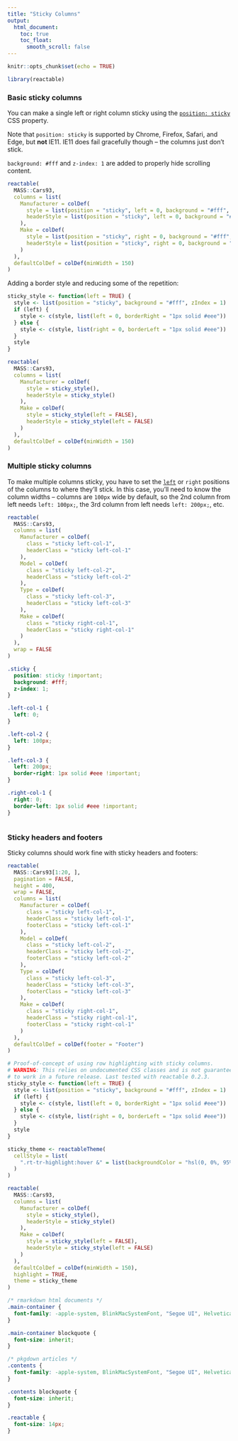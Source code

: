 ```yaml
---
title: "Sticky Columns"
output:
  html_document:
    toc: true
    toc_float:
      smooth_scroll: false
---
```


```r
knitr::opts_chunk$set(echo = TRUE)

library(reactable)
```

### Basic sticky columns

You can make a single left or right column sticky using the [`position: sticky`](https://developer.mozilla.org/en-US/docs/Web/CSS/position) CSS property.

Note that `position: sticky` is supported by Chrome, Firefox, Safari, and Edge, but **not** IE11.
IE11 does fail gracefully though -- the columns just don't stick.

`background: #fff` and `z-index: 1` are added to properly hide scrolling content.

```r
reactable(
  MASS::Cars93,
  columns = list(
    Manufacturer = colDef(
      style = list(position = "sticky", left = 0, background = "#fff", zIndex = 1),
      headerStyle = list(position = "sticky", left = 0, background = "#fff", zIndex = 1)
    ),
    Make = colDef(
      style = list(position = "sticky", right = 0, background = "#fff", zIndex = 1),
      headerStyle = list(position = "sticky", right = 0, background = "#fff", zIndex = 1)
    )
  ),
  defaultColDef = colDef(minWidth = 150)
)
```

Adding a border style and reducing some of the repetition:

```r
sticky_style <- function(left = TRUE) {
  style <- list(position = "sticky", background = "#fff", zIndex = 1)
  if (left) {
    style <- c(style, list(left = 0, borderRight = "1px solid #eee"))
  } else {
    style <- c(style, list(right = 0, borderLeft = "1px solid #eee"))
  }
  style
}

reactable(
  MASS::Cars93,
  columns = list(
    Manufacturer = colDef(
      style = sticky_style(),
      headerStyle = sticky_style()
    ),
    Make = colDef(
      style = sticky_style(left = FALSE),
      headerStyle = sticky_style(left = FALSE)
    )
  ),
  defaultColDef = colDef(minWidth = 150)
)
```

### Multiple sticky columns

To make multiple columns sticky, you have to set the [`left`](https://developer.mozilla.org/en-US/docs/Web/CSS/left)
or `right` positions of the columns to where they'll stick. In this case, you'll
need to know the column widths -- columns are `100px` wide by default, so
the 2nd column from left needs `left: 100px;`, the 3rd column from left needs
`left: 200px;`, etc.

```r
reactable(
  MASS::Cars93,
  columns = list(
    Manufacturer = colDef(
      class = "sticky left-col-1",
      headerClass = "sticky left-col-1"
    ),
    Model = colDef(
      class = "sticky left-col-2",
      headerClass = "sticky left-col-2"
    ),
    Type = colDef(
      class = "sticky left-col-3",
      headerClass = "sticky left-col-3"
    ),
    Make = colDef(
      class = "sticky right-col-1",
      headerClass = "sticky right-col-1"
    )
  ),
  wrap = FALSE
)
```

```css
.sticky {
  position: sticky !important;
  background: #fff;
  z-index: 1;
}

.left-col-1 {
  left: 0;
}

.left-col-2 {
  left: 100px;
}

.left-col-3 {
  left: 200px;
  border-right: 1px solid #eee !important;
}

.right-col-1 {
  right: 0;
  border-left: 1px solid #eee !important;
}
```

```r
```

### Sticky headers and footers

Sticky columns should work fine with sticky headers and footers:

```r
reactable(
  MASS::Cars93[1:20, ],
  pagination = FALSE,
  height = 400,
  wrap = FALSE,
  columns = list(
    Manufacturer = colDef(
      class = "sticky left-col-1",
      headerClass = "sticky left-col-1",
      footerClass = "sticky left-col-1"
    ),
    Model = colDef(
      class = "sticky left-col-2",
      headerClass = "sticky left-col-2",
      footerClass = "sticky left-col-2"
    ),
    Type = colDef(
      class = "sticky left-col-3",
      headerClass = "sticky left-col-3",
      footerClass = "sticky left-col-3"
    ),
    Make = colDef(
      class = "sticky right-col-1",
      headerClass = "sticky right-col-1",
      footerClass = "sticky right-col-1"
    )
  ),
  defaultColDef = colDef(footer = "Footer")
)
```

```r
# Proof-of-concept of using row highlighting with sticky columns.
# WARNING: This relies on undocumented CSS classes and is not guaranteed
# to work in a future release. Last tested with reactable 0.2.3.
sticky_style <- function(left = TRUE) {
  style <- list(position = "sticky", background = "#fff", zIndex = 1)
  if (left) {
    style <- c(style, list(left = 0, borderRight = "1px solid #eee"))
  } else {
    style <- c(style, list(right = 0, borderLeft = "1px solid #eee"))
  }
  style
}

sticky_theme <- reactableTheme(
  cellStyle = list(
    ".rt-tr-highlight:hover &" = list(backgroundColor = "hsl(0, 0%, 95%) !important")
  )
)

reactable(
  MASS::Cars93,
  columns = list(
    Manufacturer = colDef(
      style = sticky_style(),
      headerStyle = sticky_style()
    ),
    Make = colDef(
      style = sticky_style(left = FALSE),
      headerStyle = sticky_style(left = FALSE)
    )
  ),
  defaultColDef = colDef(minWidth = 150),
  highlight = TRUE,
  theme = sticky_theme
)
```

```css
/* rmarkdown html documents */
.main-container {
  font-family: -apple-system, BlinkMacSystemFont, "Segoe UI", Helvetica, Arial, sans-serif;
}

.main-container blockquote {
  font-size: inherit;
}

/* pkgdown articles */
.contents {
  font-family: -apple-system, BlinkMacSystemFont, "Segoe UI", Helvetica, Arial, sans-serif;
}

.contents blockquote {
  font-size: inherit;
}

.reactable {
  font-size: 14px;
}
```
